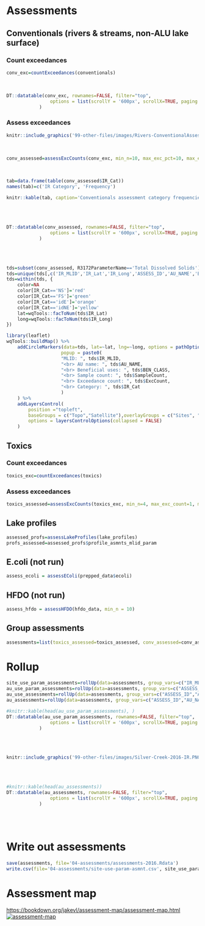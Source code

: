 
# Assessments

## Conventionals (rivers & streams, non-ALU lake surface)

### Count exceedances
```r
conv_exc=countExceedances(conventionals)
```
<br>

```r
DT::datatable(conv_exc, rownames=FALSE, filter="top",
				options = list(scrollY = '600px', scrollX=TRUE, paging = TRUE, dom="tpr", deferRender = TRUE)
			)
```

### Assess exceedances

```r
knitr::include_graphics('99-other-files/images/Rivers-ConventionalAssess.png')
```
<br>

```r
conv_assessed=assessExcCounts(conv_exc, min_n=10, max_exc_pct=10, max_exc_count_id=1)
```
<br>


```r
tab=data.frame(table(conv_assessed$IR_Cat))
names(tab)=c('IR Category', 'Frequency')
```

```r
knitr::kable(tab, caption='Conventionals assessment category frequencies.')
```
<br><br>

```r
DT::datatable(conv_assessed, rownames=FALSE, filter="top",
				options = list(scrollY = '600px', scrollX=TRUE, paging = TRUE, dom="tpr", deferRender = TRUE)
			)
```

<br><br>
```r
tds=subset(conv_assessed, R3172ParameterName=='Total Dissolved Solids')
tds=unique(tds[,c('IR_MLID','IR_Lat','IR_Long','ASSESS_ID','AU_NAME','BEN_CLASS','SSC_StartMon','SSC_EndMon','SSC_MLID','SampleCount','ExcCount','IR_Cat')])
tds=within(tds, {
	color=NA
	color[IR_Cat=='NS']='red'
	color[IR_Cat=='FS']='green'
	color[IR_Cat=='idE']='orange'
	color[IR_Cat=='idNE']='yellow'
	lat=wqTools::facToNum(tds$IR_Lat)
	long=wqTools::facToNum(tds$IR_Long)
})

library(leaflet)
wqTools::buildMap() %>%
	addCircleMarkers(data=tds, lat=~lat, lng=~long, options = pathOptions(pane = "markers"), group="Sites", color=~color,
					popup = paste0(
					"MLID: ", tds$IR_MLID,
					"<br> AU name: ", tds$AU_NAME,
					"<br> Beneficial uses: ", tds$BEN_CLASS,
					"<br> Sample count: ", tds$SampleCount,
					"<br> Exceedance count: ", tds$ExcCount,
					"<br> Category: ", tds$IR_Cat
					)
	) %>%
	addLayersControl(
		position ="topleft",
		baseGroups = c("Topo","Satellite"),overlayGroups = c("Sites", "Assessment units","Beneficial uses", "Site-specific standards"),
		options = layersControlOptions(collapsed = FALSE)
	)

```

## Toxics
### Count exceedances
```r
toxics_exc=countExceedances(toxics)
```

### Assess exceedances
```r
toxics_assessed=assessExcCounts(toxics_exc, min_n=4, max_exc_count=1, max_exc_count_id=0)
```

## Lake profiles
```r
assessed_profs=assessLakeProfiles(lake_profiles)
profs_assessed=assessed_profs$profile_asmnts_mlid_param
```

## E.coli (not run)
```r
assess_ecoli = assessEColi(prepped_data$ecoli)
```

## HFDO (not run)
```r
assess_hfdo = assessHFDO(hfdo_data, min_n = 10)
```

## Group assessments
```r
assessments=list(toxics_assessed=toxics_assessed, conv_assessed=conv_assessed, profs_assessed=profs_assessed)
```

# Rollup
```r
site_use_param_assessments=rollUp(data=assessments, group_vars=c("IR_MLID","IR_MLNAME","IR_Lat","IR_Long","ASSESS_ID","AU_NAME", "BeneficialUse","R3172ParameterName"), expand_uses=TRUE)
au_use_param_assessments=rollUp(data=assessments, group_vars=c("ASSESS_ID","AU_NAME", "BeneficialUse","R3172ParameterName"), expand_uses=TRUE)
au_use_assessments=rollUp(data=assessments, group_vars=c("ASSESS_ID","AU_NAME", "BeneficialUse"), expand_uses=TRUE)
au_assessments=rollUp(data=assessments, group_vars=c("ASSESS_ID","AU_NAME"), expand_uses=TRUE)
```

```r
#knitr::kable(head(au_use_param_assessments), )
DT::datatable(au_use_param_assessments, rownames=FALSE, filter="top",
				options = list(scrollY = '600px', scrollX=TRUE, paging = TRUE, dom="tpr", deferRender = TRUE)
			)
```
<br><br>
```r
knitr::include_graphics('99-other-files/images/Silver-Creek-2016-IR.PNG')
```
<br><br>

```r
#knitr::kable(head(au_assessments))
DT::datatable(au_assessments, rownames=FALSE, filter="top",
				options = list(scrollY = '600px', scrollX=TRUE, paging = TRUE, dom="tpr", deferRender = TRUE)
			)
```

<br><br>

# Write out assessments
```r
save(assessments, file='04-assessments/assessments-2016.Rdata')
write.csv(file='04-assessments/site-use-param-asmnt.csv', site_use_param_assessments)
```

# Assessment map
[https://bookdown.org/jakevl/assessment-map/assessment-map.html](https://bookdown.org/jakevl/assessment-map/assessment-map.html)
[![assessment-map](99-other-files/images/assessment-map.PNG)](https://bookdown.org/jakevl/assessment-map/assessment-map.html)

<br><br><br><br><br><br><br><br><br><br><br><br>







